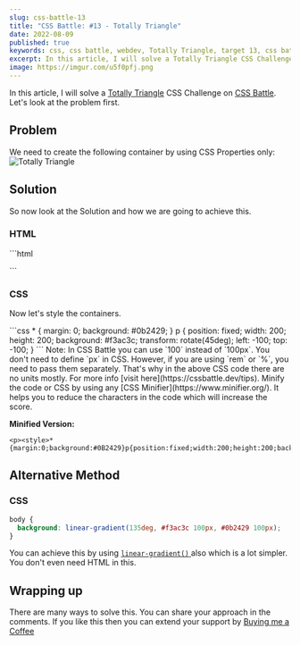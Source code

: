 ```yaml
---
slug: css-battle-13
title: "CSS Battle: #13 - Totally Triangle"
date: 2022-08-09
published: true
keywords: css, css battle, webdev, Totally Triangle, target 13, css battle 13
excerpt: In this article, I will solve a Totally Triangle CSS Challenge on CSS Battle.
image: https://imgur.com/u5f0pfj.png
---
```


In this article, I will solve a [Totally Triangle](https://cssbattle.dev/play/13) CSS Challenge on [CSS Battle](https://cssbattle.dev). Let's look at the problem first.

## Problem

We need to create the following container by using CSS Properties only:
![Totally Triangle](https://cssbattle.dev/targets/13.png)

## Solution

So now look at the Solution and how we are going to achieve this.

### HTML

<CodeTitle lang="html" title="index.html" />
```html 
<p>
```

### CSS

Now let's style the containers.

<CodeTitle lang="css" title="styles.css" />
```css
* {
  margin: 0;
  background: #0b2429;
}
p {
  position: fixed;
  width: 200;
  height: 200;
  background: #f3ac3c;
  transform: rotate(45deg);
  left: -100;
  top: -100;
}
```

<Tip id="1">
  Note: In CSS Battle you can use `100` instead of `100px`. You don't need to
  define `px` in CSS. However, if you are using `rem` or `%`, you need to pass
  them separately. That's why in the above CSS code there are no units mostly.
  For more info [visit here](https://cssbattle.dev/tips).
</Tip>

<Tip id="2">
  Minify the code or CSS by using any [CSS Minifier](https://www.minifier.org/).
  It helps you to reduce the characters in the code which will increase the
  score.
</Tip>

**Minified Version:**

```text
<p><style>*{margin:0;background:#0B2429}p{position:fixed;width:200;height:200;background:#F3AC3C;transform:rotate(45deg);left:-100;top:-100}
```

## Alternative Method

### CSS

```css
body {
  background: linear-gradient(135deg, #f3ac3c 100px, #0b2429 100px);
}
```

You can achieve this by using [`linear-gradient()` ](https://developer.mozilla.org/en-US/docs/Web/CSS/gradient/linear-gradient) also which is a lot simpler. You don't even need HTML in this.

## Wrapping up

There are many ways to solve this. You can share your approach in the comments. If you like this then you can extend your support by [Buying me a Coffee](https://buymeacoffee.com/j471n)

<NextAndPreviousButton
  prevHref="/blogs/css-battle-12"
  prevTitle="CSS Battle: #12 - Wiggly Moustache"
  nextHref="/blogs/css-battle-14"
  nextTitle="CSS Battle: #14 - Web Maker Logo"
/>
